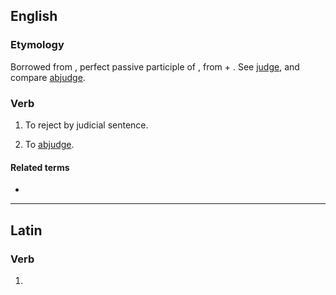 ==English==

===Etymology===
Borrowed from {{bor|en|la|abiūdicātus}}, perfect passive participle of {{m|la|abiūdicō||deprive or take away by judicial sentence}}, from {{m|la|ab||from, away from}} + {{m|la|iūdicō||pass judgement; determine, conclude}}. See [[judge]], and compare [[abjudge]].

===Verb===
{{en-verb|abjudicat}}

# {{lb|en|legal}} To reject by judicial sentence.
# To [[abjudge]].

====Related terms====
* {{l|en|adjudicate}}

----

==Latin==

===Verb===
{{la-verb-form|abjūdicāte}}

# {{inflection of|la|abjūdicō||2|p|pres|actv|impr}}